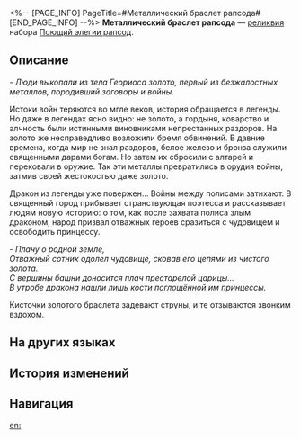 <%-- [PAGE_INFO]
PageTitle=#Металлический браслет рапсода#
[END_PAGE_INFO] --%>
{{Реликвия Инфобокс
|id          = 61242
|Изображение = Предмет Металлический браслет рапсода.png
|Набор       = Поющий элегии рапсод
|Предмет     = Руки
|Упоминания  = 
}}
{{Описание|Браслет, изготовленный из драгоценного металла. Злой дракон из сказания тоже когда-то носил оковы, сделанные из этого же металла.}}
'''Металлический браслет рапсода''' — [[реликвия]] набора [[Поющий элегии рапсод]].

==Описание==
''- Люди выкопали из тела Геориоса золото, первый из безжалостных металлов, породивший заговоры и войны.''

Истоки войн теряются во мгле веков, история обращается в легенды. Но даже в легендах ясно видно: не золото, а гордыня, коварство и алчность были истинными виновниками непрестанных раздоров. На золото же несправедливо возложили бремя обвинений. В давние времена, когда мир не знал раздоров, белое железо и бронза служили священными дарами богам. Но затем их сбросили с алтарей и перековали в оружие. Так эти металлы превратились в орудия войны, затмив своей жестокостью даже золото.

Дракон из легенды уже повержен... Войны между полисами затихают. В священный город прибывает странствующая поэтесса и рассказывает людям новую историю: о том, как после захвата полиса злым драконом, народ призвал отважных героев сразиться с чудовищем и освободить принцессу.

''- Плачу о родной земле,''<br />''Отважный сотник одолел чудовище, сковав его цепями из чистого золота.''<br />''С вершины башни доносится плач престарелой царицы...''<br />''В утробе дракона нашли лишь кости поглощённой им принцессы.''

Кисточки золотого браслета задевают струны, и те отзываются звонким вздохом.

==На других языках==
{{На других языках
|en   = Poet's Gilded Bracelet
|zhs  = 诗人的贵金手镯
|zht  = 詩人的貴金手鐲
|ja   = {{Rubi|詩人|しじん}}の{{Rubi|黄金|おうごん}}を{{Rubi|用|もち}}いた{{Rubi|腕輪|うでわ}}
|ko   = 시인의 귀금속 팔찌
|es   = Brazalete dorado de la poetisa
|fr   = Bracelet en or précieux de la poétesse
|ru   = Металлический браслет рапсода
|th   = Poet's Gilded Bracelet
|vi   = Vòng Tay Vàng Của Nhà Thơ
|de   = Armreif der Dichterin
|id   = Poet's Gilded Bracelet
|pt   = Bracelete Dourado da Poetisa
}}

==История изменений==
{{История изменений|3.5}}

==Навигация==
{{Набор Реликвий Навбокс|Поющий элегии рапсод}}

[[en:]]